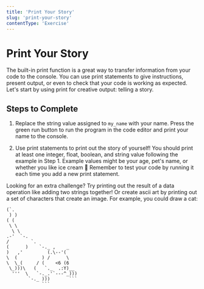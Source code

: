 ```yaml
---
title: 'Print Your Story'
slug: 'print-your-story'
contentType: 'Exercise'
---
```


# Print Your Story

The built-in print function is a great way to transfer information from your code to the console.
You can use print statements to give instructions, present output, or even to check that your code
is working as expected. Let's start by using print for creative output: telling a story.

## Steps to Complete

1. Replace the string value assigned to `my_name` with your name. Press the green run button to run
   the program in the code editor and print your name to the console.

2. Use print statements to print out the story of yourself! You should print at least one integer,
   float, boolean, and string value following the example in Step 1. Example values might be your
   age, pet's name, or whether you like ice cream :icecream: Remember to test your code by running
   it each time you add a new print statement.

<Exercise contentSrc="@makeschool2/T3-PrintYourStory" />

<Challenge>

Looking for an extra challenge? Try printing out the result of a data operation like adding two
strings together! Or create ascii art by printing out a set of characters that create an image. For
example, you could draw a cat:

````
(`.
 ) )
( (
 \ \
  \ \
.-'  `-.
/        `.
(      )    `-._ ,    _
)   ,'         (.\--'(
\  (         ) /      \
\  \_(     / (    <6 (6
 \_)))\   (   `._  .:Y)__
  '''  \   `-._.'`---^_)))
        `-._ )))       ```
             ```
````

</Challenge>
